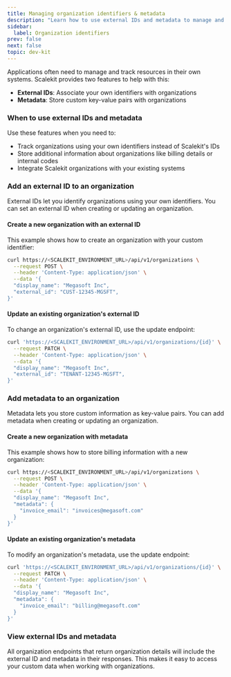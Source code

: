 ```yaml
---
title: Managing organization identifiers & metadata
description: "Learn how to use external IDs and metadata to manage and track organizations in Scalekit, associating your own identifiers and storing custom key-value pairs."
sidebar:
  label: Organization identifiers
prev: false
next: false
topic: dev-kit
---
```



Applications often need to manage and track resources in their own systems. Scalekit provides two features to help with this:

* **External IDs**: Associate your own identifiers with organizations
* **Metadata**: Store custom key-value pairs with organizations

### When to use external IDs and metadata

Use these features when you need to:

* Track organizations using your own identifiers instead of Scalekit's IDs
* Store additional information about organizations like billing details or internal codes
* Integrate Scalekit organizations with your existing systems

### Add an external ID to an organization

External IDs let you identify organizations using your own identifiers. You can set an external ID when creating or updating an organization.

#### Create a new organization with an external ID

This example shows how to create an organization with your custom identifier:

```bash title="Create a new organization with an external ID"
curl https://<SCALEKIT_ENVIRONMENT_URL>/api/v1/organizations \
  --request POST \
  --header 'Content-Type: application/json' \
  --data '{
  "display_name": "Megasoft Inc",
  "external_id": "CUST-12345-MGSFT",
}'
```

#### Update an existing organization's external ID

To change an organization's external ID, use the update endpoint:

```bash title="Update an existing organization's external ID"
curl 'https://<SCALEKIT_ENVIRONMENT_URL>/api/v1/organizations/{id}' \
  --request PATCH \
  --header 'Content-Type: application/json' \
  --data '{
  "display_name": "Megasoft Inc",
  "external_id": "TENANT-12345-MGSFT",
}'
```

### Add metadata to an organization

Metadata lets you store custom information as key-value pairs. You can add metadata when creating or updating an organization.

#### Create a new organization with metadata

This example shows how to store billing information with a new organization:

```bash title="Create a new organization with metadata"
curl https://<SCALEKIT_ENVIRONMENT_URL>/api/v1/organizations \
  --request POST \
  --header 'Content-Type: application/json' \
  --data '{
  "display_name": "Megasoft Inc",
  "metadata": {
    "invoice_email": "invoices@megasoft.com"
  }
}'
```

#### Update an existing organization's metadata

To modify an organization's metadata, use the update endpoint:

```bash title="Update an existing organization's metadata"
curl 'https://<SCALEKIT_ENVIRONMENT_URL>/api/v1/organizations/{id}' \
  --request PATCH \
  --header 'Content-Type: application/json' \
  --data '{
  "display_name": "Megasoft Inc",
  "metadata": {
    "invoice_email": "billing@megasoft.com"
  }
}'
```

### View external IDs and metadata

All organization endpoints that return organization details will include the external ID and metadata in their responses. This makes it easy to access your custom data when working with organizations.
